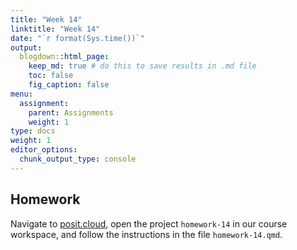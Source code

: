 ```yaml
---
title: "Week 14"
linktitle: "Week 14"
date: "`r format(Sys.time())`"
output:
  blogdown::html_page:
    keep_md: true # do this to save results in .md file
    toc: false
    fig_caption: false
menu:
  assignment:
    parent: Assignments
    weight: 1
type: docs
weight: 1
editor_options:
  chunk_output_type: console
---
```


## Homework

Navigate to [posit.cloud](http://posit.cloud), open the project `homework-14` in our course workspace, and follow the instructions in the file `homework-14.qmd`.

